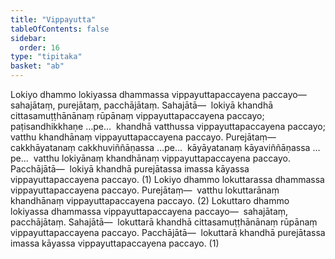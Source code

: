 ```yaml
---
title: "Vippayutta"
tableOfContents: false
sidebar:
  order: 16
type: "tipitaka"
basket: "ab"
---
```



<DynamicBreadcrumb />

<Division number="166">

<Paragraph number="924">
Lokiyo dhammo lokiyassa dhammassa vippayuttapaccayena paccayo—  sahajātaṃ, purejātaṃ, pacchājātaṃ. <Emphasis>Sahajātā</Emphasis>—  lokiyā khandhā cittasamuṭṭhānānaṃ rūpānaṃ vippayuttapaccayena paccayo; paṭisandhikkhaṇe …pe…  khandhā vatthussa vippayuttapaccayena paccayo; vatthu khandhānaṃ vippayuttapaccayena paccayo. <Emphasis>Purejātaṃ</Emphasis>—  cakkhāyatanaṃ cakkhuviññāṇassa …pe…  kāyāyatanaṃ kāyaviññāṇassa …pe…  vatthu lokiyānaṃ khandhānaṃ vippayuttapaccayena paccayo. <Emphasis>Pacchājātā</Emphasis>—  lokiyā khandhā purejātassa imassa kāyassa vippayuttapaccayena paccayo. (1)
</Paragraph>

<Paragraph number="925">
Lokiyo dhammo lokuttarassa dhammassa vippayuttapaccayena paccayo. <Emphasis>Purejātaṃ</Emphasis>—  vatthu lokuttarānaṃ khandhānaṃ vippayuttapaccayena paccayo. (2)
</Paragraph>

<Paragraph number="926">
Lokuttaro dhammo lokiyassa dhammassa vippayuttapaccayena paccayo—  sahajātaṃ, pacchājātaṃ. <Emphasis>Sahajātā</Emphasis>—  lokuttarā khandhā cittasamuṭṭhānānaṃ rūpānaṃ vippayuttapaccayena paccayo. <Emphasis>Pacchājātā</Emphasis>—  lokuttarā khandhā purejātassa imassa kāyassa vippayuttapaccayena paccayo. (1)
</Paragraph>
</Division>